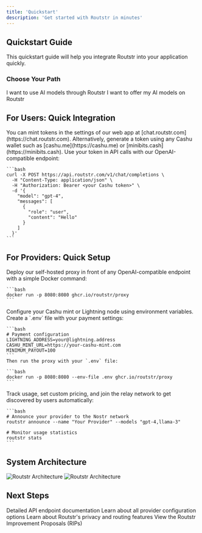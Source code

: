 ```yaml
---
title: 'Quickstart'
description: 'Get started with Routstr in minutes'
---
```


## Quickstart Guide

This quickstart guide will help you integrate Routstr into your application quickly.

### Choose Your Path

<CardGroup cols={2}>
  <Card title="For Users" icon="user" href="#for-users">
    I want to use AI models through Routstr
  </Card>
  <Card title="For Providers" icon="server" href="#for-providers">
    I want to offer my AI models on Routstr
  </Card>
</CardGroup>

## For Users: Quick Integration

<Steps>
  <Step title="Get a Cashu token">
    You can mint tokens in the settings of our web app at [chat.routstr.com](https://chat.routstr.com).
    Alternatively, generate a token using any Cashu wallet such as [cashu.me](https://cashu.me) or [minibits.cash](https://minibits.cash).
  </Step>
  <Step title="Make API calls directly">
    Use your token in API calls with our OpenAI-compatible endpoint:
    
    ```bash
    curl -X POST https://api.routstr.com/v1/chat/completions \
      -H "Content-Type: application/json" \
      -H "Authorization: Bearer <your Cashu token>" \
      -d '{
        "model": "gpt-4",
        "messages": [
          {
            "role": "user", 
            "content": "Hello"
          }
        ]
      }'
    ```
  </Step>
</Steps>

## For Providers: Quick Setup

<Steps>
  <Step title="Set up your proxy">
    Deploy our self-hosted proxy in front of any OpenAI-compatible endpoint with a simple Docker command:
    
    ```bash
    docker run -p 8080:8080 ghcr.io/routstr/proxy
    ```
  </Step>
  <Step title="Connect payments">
    Configure your Cashu mint or Lightning node using environment variables. Create a `.env` file with your payment settings:

    ```bash
    # Payment configuration
    LIGHTNING_ADDRESS=your@lightning.address
    CASHU_MINT_URL=https://your-cashu-mint.com
    MINIMUM_PAYOUT=100
    ```
    Then run the proxy with your `.env` file:

    ```bash
    docker run -p 8080:8080 --env-file .env ghcr.io/routstr/proxy
    ```
  </Step>
  <Step title="Monitor and scale (coming soon)">
    Track usage, set custom pricing, and join the relay network to get discovered by users automatically:

    ```bash
    # Announce your provider to the Nostr network
    routstr announce --name "Your Provider" --models "gpt-4,llama-3"

    # Monitor usage statistics
    routstr stats
    ```
  </Step>
</Steps>

## System Architecture

<img src="/images/architecture.svg" className="block dark:hidden" alt="Routstr Architecture" />
<img src="/images/architecture.svg" className="hidden dark:block" alt="Routstr Architecture" />

## Next Steps

<CardGroup>
  <Card title="API Reference" icon="code" href="/api-reference/introduction">
    Detailed API endpoint documentation
  </Card>
  <Card title="Provider Configuration" icon="gear" href="/providers/configuration">
    Learn about all provider configuration options
  </Card>
  <Card title="Privacy Features" icon="shield" href="/users/privacy">
    Learn about Routstr's privacy and routing features
  </Card>
  <Card title="Roadmap" icon="road" href="https://github.com/routstr/protocol">
    View the Routstr Improvement Proposals (RIPs)
  </Card>
</CardGroup>
